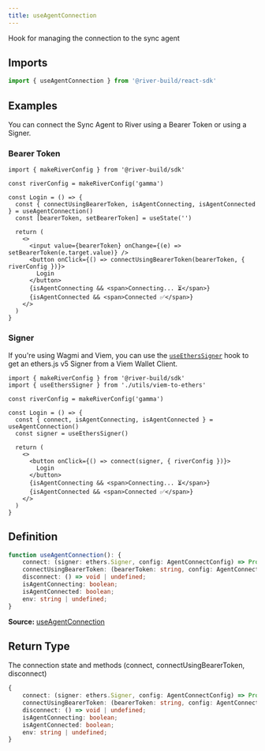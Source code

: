 ```yaml
---
title: useAgentConnection
---
```

Hook for managing the connection to the sync agent

## Imports

```ts
import { useAgentConnection } from '@river-build/react-sdk'
```

## Examples

You can connect the Sync Agent to River using a Bearer Token or using a Signer.

### Bearer Token
```tsx
import { makeRiverConfig } from '@river-build/sdk'

const riverConfig = makeRiverConfig('gamma')

const Login = () => {
  const { connectUsingBearerToken, isAgentConnecting, isAgentConnected } = useAgentConnection()
  const [bearerToken, setBearerToken] = useState('')

  return (
    <>
      <input value={bearerToken} onChange={(e) => setBearerToken(e.target.value)} />
      <button onClick={() => connectUsingBearerToken(bearerToken, { riverConfig })}>
        Login
      </button>
      {isAgentConnecting && <span>Connecting... ⏳</span>}
      {isAgentConnected && <span>Connected ✅</span>}
    </>
  )
}
```
### Signer

If you're using Wagmi and Viem, you can use the [`useEthersSigner`](https://wagmi.sh/react/guides/ethers#usage-1) hook to get an ethers.js v5 Signer from a Viem Wallet Client.
```tsx
import { makeRiverConfig } from '@river-build/sdk'
import { useEthersSigner } from './utils/viem-to-ethers'

const riverConfig = makeRiverConfig('gamma')

const Login = () => {
  const { connect, isAgentConnecting, isAgentConnected } = useAgentConnection()
  const signer = useEthersSigner()

  return (
    <>
      <button onClick={() => connect(signer, { riverConfig })}>
        Login
      </button>
      {isAgentConnecting && <span>Connecting... ⏳</span>}
      {isAgentConnected && <span>Connected ✅</span>}
    </>
  )
}
```

## Definition

```ts
function useAgentConnection(): {
    connect: (signer: ethers.Signer, config: AgentConnectConfig) => Promise<SyncAgent | undefined>;
    connectUsingBearerToken: (bearerToken: string, config: AgentConnectConfig) => Promise<SyncAgent | undefined>;
    disconnect: () => void | undefined;
    isAgentConnecting: boolean;
    isAgentConnected: boolean;
    env: string | undefined;
}
```

**Source:** [useAgentConnection](https://github.com/river-build/river/blob/main/packages/react-sdk/src/useAgentConnection.ts)

## Return Type

The connection state and methods (connect, connectUsingBearerToken, disconnect)

```ts
{
    connect: (signer: ethers.Signer, config: AgentConnectConfig) => Promise<SyncAgent | undefined>;
    connectUsingBearerToken: (bearerToken: string, config: AgentConnectConfig) => Promise<SyncAgent | undefined>;
    disconnect: () => void | undefined;
    isAgentConnecting: boolean;
    isAgentConnected: boolean;
    env: string | undefined;
}
```
